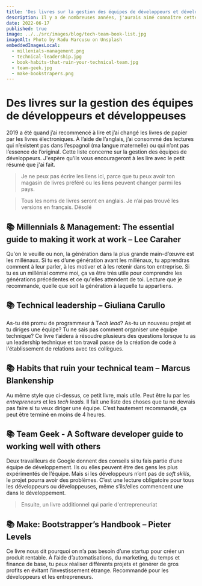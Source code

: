 ```yaml
---
title: 'Des livres sur la gestion des équipes de développeurs et développeuses'
description: Il y a de nombreuses années, j'aurais aimé connaître cette liste
date: 2022-06-17
published: true
image: ../../src/images/blog/tech-team-book-list.jpg
imageAlt: Photo by Radu Marcusu on Unsplash
embeddedImagesLocal:
  - millenials-management.png
  - technical-leadership.jpg
  - book-habits-that-ruin-your-technical-team.jpg
  - team-geek.jpg
  - make-bookstrapers.png
---
```



# Des livres sur la gestion des équipes de développeurs et développeuses

2019 a été quand j’ai recommencé à lire et j’ai changé les livres de papier par les livres électroniques. À l’aide de l’anglais, j’ai consommé des lectures qui n’existent pas dans l’espagnol (ma langue maternelle) ou qui n’ont pas l’essence de l’original. Cette liste concerne sur la gestion des équipes de développeurs. J'espère qu'ils vous encourageront à les lire avec le petit résumé que j'ai fait.

> Je ne peux pas écrire les liens ici, parce que tu peux avoir ton magasin de livres préféré ou les liens peuvent changer parmi les pays.

> Tous les noms de livres seront en anglais. Je n’ai pas trouvé les versions en français. Désolé

## 📚 Millennials & Management: The essential guide to making it work at work – Lee Caraher

<GatsbyPostImage data={props.data} index={0} alt="Millenials Management" />

Qu'on le veuille ou non, la génération dans la plus grande main-d’œuvre est les millénaux. Si tu es d’une génération avant les millénaux, tu apprendras comment à leur parler, à les motiver et à les retenir dans ton entreprise. Si tu es un millénial comme moi, ça va être très utile pour comprendre les générations précédentes et ce qu'elles attendent de toi. Lecture que je recommande, quelle que soit la génération à laquelle tu appartiens.

## 📚 Technical leadership – Giuliana Carullo

<GatsbyPostImage data={props.data} index={1} alt="Technical leadership" />

As-tu été promu de programmeur à T*ech lead*? As-tu un nouveau projet et tu diriges une équipe? Tu ne sais pas comment organiser une équipe technique? Ce livre t’aidera à résoudre plusieurs des questions lorsque tu as un leadership technique et ton travail passe de la création de code à l'établissement de relations avec tes collègues.

## 📚 Habits that ruin your technical team – Marcus Blankenship

<GatsbyPostImage data={props.data} index={2} alt="Habits that ruin your technical Team – Marcus Blankenship" />

Au même style que ci-dessus, ce petit livre, mais utile. Peut être lu par les _entrepreneurs_ et les _tech leads._ Il fait une liste des choses que tu ne devrais pas faire si tu veux diriger une équipe. C’est hautement recommandé, ça peut être terminé en moins de 4 heures.

## 📚 Team Geek - A Software developer guide to working well with others

<GatsbyPostImage data={props.data} index={3} alt="Team Geek - A Software developer guide to working well with others" />

Deux travailleurs de Google donnent des conseils si tu fais partie d’une équipe de développement. Ils ou elles peuvent être des gens les plus expérimentés de l’équipe. Mais si les développeurs n’ont pas de _soft skills_, le projet pourra avoir des problèmes. C’est une lecture obligatoire pour tous les développeurs ou développeuses, même s’ils/elles commencent une dans le développement.

> Ensuite, un livre additionnel qui parle d'entrepreneuriat

## 📚 Make: Bootstrapper’s Handbook – Pieter Levels

<GatsbyPostImage data={props.data} index={4} alt="Make: Bootstrapper’s Handbook – Pieter Levels" />

Ce livre nous dit pourquoi on n’a pas besoin d’une startup pour créer un produit rentable. À l’aide d’automatisations, du marketing, du temps et finance de base, tu peux réaliser différents projets et générer de gros profits en évitant l’investissement étrange. Recommandé pour les développeurs et les entrepreneurs.
